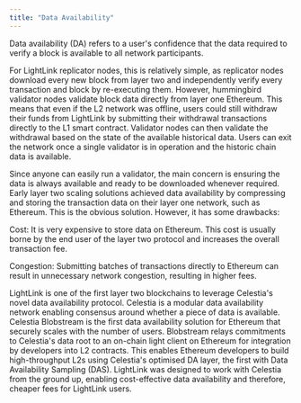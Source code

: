```yaml
---
title: "Data Availability"
---
```


Data availability (DA) refers to a user's confidence that the data required to verify a block is available to all network participants.

For LightLink replicator nodes, this is relatively simple, as replicator nodes download every new block from layer two and independently verify every transaction and block by re-executing them. However, hummingbird validator nodes validate block data directly from layer one Ethereum. This means that even if the L2 network was offline, users could still withdraw their funds from LightLink by submitting their withdrawal transactions directly to the L1 smart contract. Validator nodes can then validate the withdrawal based on the state of the available historical data. Users can exit the network once a single validator is in operation and the historic chain data is available.

Since anyone can easily run a validator, the main concern is ensuring the data is always available and ready to be downloaded whenever required. Early layer two scaling solutions achieved data availability by compressing and storing the transaction data on their layer one network, such as Ethereum. This is the obvious solution. However, it has some drawbacks:

Cost: It is very expensive to store data on Ethereum. This cost is usually borne by the end user of the layer two protocol and increases the overall transaction fee.

Congestion: Submitting batches of transactions directly to Ethereum can result in unnecessary network congestion, resulting in higher fees.

LightLink is one of the first layer two blockchains to leverage Celestia's novel data availability protocol. Celestia is a modular data availability network enabling consensus around whether a piece of data is available. Celestia Blobstream is the first data availability solution for Ethereum that securely scales with the number of users. Blobstream relays commitments to Celestia's data root to an on-chain light client on Ethereum for integration by developers into L2 contracts. This enables Ethereum developers to build high-throughput L2s using Celestia's optimised DA layer, the first with Data Availability Sampling (DAS). LightLink was designed to work with Celestia from the ground up, enabling cost-effective data availability and therefore, cheaper fees for LightLink users.

